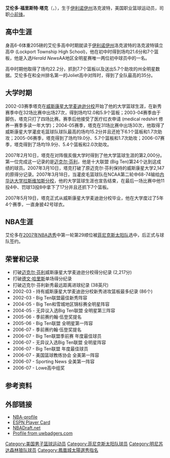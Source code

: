 {{Infobox NBA Player
| image =Alando Tucker in 2014.jpg
| caption =
| name = 艾伦多·塔克<br />Alando Tucker
| position = [[小前锋|小前锋]]
| height_ft = 6 | height_in = 6
| weight_lb = 205
| nickname = Doe
| team = 
| nationality = {{USA}}
| birth_date  = {{birth date and age|1984|2|11}}
| birth_place = {{USA}}[[伊利诺伊州|伊利诺伊州]][[洛克波特|洛克波特]]
| highschool  = 伊利诺伊州洛克波特镇立高中
| college     = [[威斯康星大学麦迪逊分校|威斯康星大学麦迪逊分校]]
| draft       = 第一轮第29顺位
| draft_year  = 2007
| draft_team  = 菲尼克斯太阳队
| career_start = 2007
| career_end =
| awards =
}}
'''艾伦多·福里斯特·塔克'''（{{lang-en|'''Alando Forest Tucker'''}}，{{bd|1984年|2月11日|}}），生于[[伊利诺伊州|伊利诺伊州]]洛克波特，美国职业篮球运动员，司职[[小前锋|小前锋]]。

== 高中生涯 ==
身高6-6体重205磅的艾伦多高中时期就读于[[伊利诺伊州|伊利诺伊州]]洛克波特的洛克波特镇立高中 (Lockport Township High School)，他在初中时得到场均21.6分和7个篮板，他是入选''Herald News''AA地区全明星赛唯一两位初中球员中的一名。

高中时期他取得了场均22.2分，抓到7.7个篮板以及送出5.7个助攻的州全明星数据。艾伦多在和全州排名第一的Joliet高中对阵时，得到了全队最高的35分。

== 大学时期 ==
2002-03赛季塔克在[[威斯康星大学麦迪逊分校|威斯康星大学麦迪逊分校]]开始了他的大学篮球生涯，在新秀赛季中在32场比赛中出场27次，得到场均12.0和5.9个篮板；2003-04赛季由于脚伤，塔克只打了四场比赛。赛季后他接受了医疗红衣申请 (medical redshirt 修养一赛季多读一年大学)；2004-05赛季，塔克在31场比赛中出场30次，他取得了威斯康星大学灌皮毛篮球队球队最高的场均15.2分并且还抢下6.1个篮板和1.7次助攻；2005-06赛季，塔克得到了场均19.0分、5.7个篮板和1.7次助攻；2006-07赛季，塔克得到了场均19.9分、5.4个篮板和2.0次助攻。

2007年2月10日，塔克在对阵俄亥俄大学时得到了他大学篮球生涯的第2,000分。第一位完成这一记录的是[[迈克尔·芬利|迈克尔·芬利]]，他是十大联盟 (Big Ten)第24个达到这成绩的球员。2007年3月10日，塔克打破了原迈克尔·芬利保持的威斯康星大学2,147的原得分记录。2007年3月18日，当灌皮毛篮球队在NCAA第二轮中68-74输给[[内华达大学拉斯维加斯分校|内华达大学拉斯维加斯分校]]，他的大学篮球生涯也宣告结束，在最后一场比赛中他11投4中、罚球13投8中拿下了17分并且还抓下7个篮板。

2007年5月19日，塔克正式从威斯康星大学麦迪逊分校毕业，他在大学度过了5年4个赛季，一直身披42号球衣。

== NBA生涯 ==
艾伦多在[[2007年NBA选秀|2007年NBA选秀]]中第一轮第29顺位被[[菲尼克斯太阳队|菲尼克斯太阳队]]选中，后正式与球队签约。

== 荣誉和记录 ==
*打破[[迈克尔·芬利|迈克尔·芬利]]威斯康星大学麦迪逊分校得分纪录 (2,217分)
*打破[[德文·哈里斯|德文·哈里斯]]单场得分纪录
*打破迈克尔·芬利新秀最远距离进球纪录 (38英尺)
*2002-03 - 持有威斯康星大学麦迪逊分校新秀进攻篮板最多纪录 (86个)
*2002-03 - Big Ten联盟最佳新秀阵容
*2004-05 - Big Ten和雪城地区锦标赛全明星阵容
*2004-05 - 无异议入选Big Ten联盟 全明星第三阵容
*2005-06 - 季前赛约翰·伍登奖提名
*2005-06 - Big Ten联盟 全明星第一阵容
*2006-07 - 季前赛约翰·伍登奖提名
*2006-07 - Big Ten联盟季前赛 年度最佳球员
*2006-07 - 无异议入选Big Ten联盟 全明星阵容
*2006-07 - Big Ten联盟 年度最佳球员
*2006-07 - 美国篮球教练协会 全美第一阵容
*2006-07 - Sporting News 全美第一阵容
*2006-07 - Lowe高中组奖

== 参考资料 ==
{{reflist}}

== 外部链接 ==
* [http://www.nba.com/playerfile/alando_tucker/ NBA-profile] {{Wayback|url=http://www.nba.com/playerfile/alando_tucker/ |date=20130930113951 }}{{en}}
* [http://sports.espn.go.com/ncb/player/profile?playerId=12288 ESPN Player Card] {{Wayback|url=http://sports.espn.go.com/ncb/player/profile?playerId=12288 |date=20110401090848 }}{{en}}
* [http://www.nbadraft.net/profiles/alandotucker.asp NBADraft.net] {{Wayback|url=http://www.nbadraft.net/profiles/alandotucker.asp |date=20080514192712 }}{{en}}
* [http://uwbadgers.com/sport_news/mbb/bios/bio.html?athid=4348&deptid=116 Profile from uwbadgers.com]{{dead link|date=2018年1月 |bot=InternetArchiveBot |fix-attempted=yes }}{{en}}

{{十大联盟年度最佳男子篮球运动员}}
{{2007 NBA Draft}}

{{Authority control}}
{{DEFAULTSORT:Tucker, Alando}}
[[Category:美国男子篮球运动员|Category:美国男子篮球运动员]]
[[Category:菲尼克斯太阳队球员|Category:菲尼克斯太阳队球员]]
[[Category:明尼苏达森林狼队球员|Category:明尼苏达森林狼队球员]]
[[Category:鳳凰城太陽選秀指名|Category:鳳凰城太陽選秀指名]]